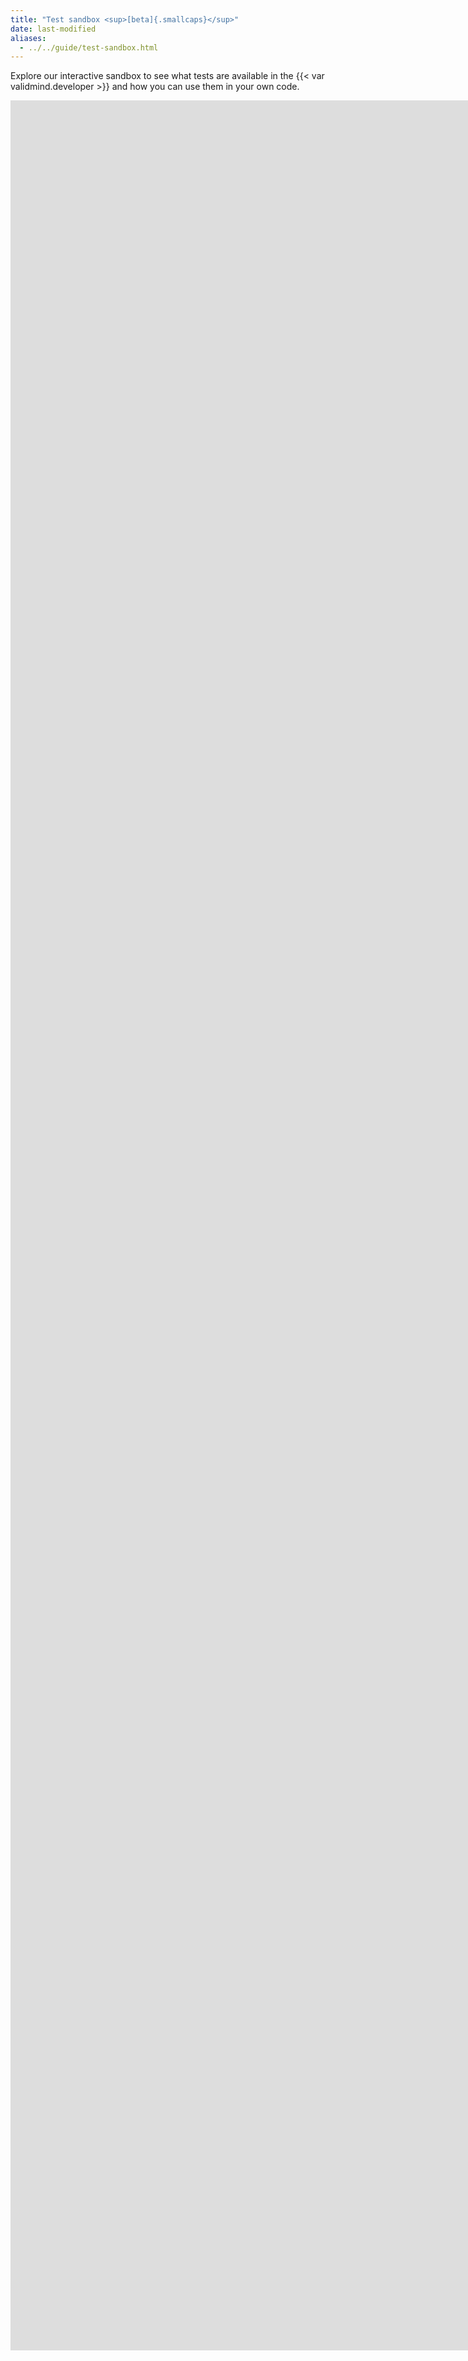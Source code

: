 ```yaml
---
title: "Test sandbox <sup>[beta]{.smallcaps}</sup>"
date: last-modified
aliases:
  - ../../guide/test-sandbox.html
---
```


<!--- TO DO
- Ordering of notebooks if we want them to appear in a specific sequence
--->
Explore our interactive sandbox to see what tests are available in the {{< var validmind.developer >}} and how you can use them in your own code.

::: {.column-screen-right}

```{=html}
<iframe
  src="https://test-sandbox.demo.validmind.ai/?embed=true&embed_options=light_theme" width="1800" height="3600" frameborder="0" marginheight="0"></iframe>
```

:::
